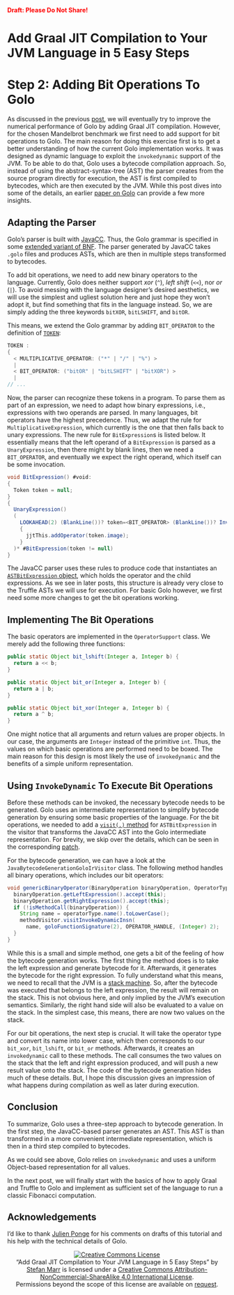 <span style="color: red; font-weight:bold">Draft: Please Do Not Share!</span>

Add Graal JIT Compilation to Your JVM Language in 5 Easy Steps
=========================================================

# Step 2: Adding Bit Operations To Golo

As discussed in the previous [post][0], we will eventually try to improve the
numerical performance of Golo by adding Graal JIT compilation. However, for the chosen
Mandelbrot benchmark we first need to add support for bit operations to Golo.
The main reason for doing this exercise first is to get a better understanding
of how the current Golo implementation works. It was designed as dynamic
language to exploit the `invokedynamic` support of the JVM. To be able to do
that, Golo uses a bytecode compilation approach. So, instead of using the
abstract-syntax-tree (AST) the parser creates from the source program directly
for execution, the AST is first compiled to bytecodes, which are then executed
by the JVM. While this post dives into some of the details, an earlier
[paper on Golo][1] can provide a few more insights.

## Adapting the Parser

Golo's parser is built with [JavaCC][2]. Thus, the Golo grammar is specified
in some [extended variant of BNF][3]. The parser generated by JavaCC takes
`.golo` files and produces ASTs, which are then in multiple steps transformed
to bytecodes.

To add bit operations, we need to add new binary operators to the
language. Currently, Golo does neither support *xor* (`^`), *left shift*
(`<<`), nor *or* (`|`). To avoid messing with the language designer's desired
aesthetics, we will use the simplest and ugliest solution here and just hope
they won't adopt it, but find something that fits in the language instead. So,
we are simply adding the three keywords `bitXOR`, `bitLSHIFT`, and `bitOR`.

This means, we extend the Golo grammar by adding `BIT_OPERATOR` to the
definition of [`TOKEN`][4]:

```java
TOKEN :
{
  < MULTIPLICATIVE_OPERATOR: ("*" | "/" | "%") >
  |
  < BIT_OPERATOR: ("bitOR" | "bitLSHIFT" | "bitXOR") >
  |
// ...
```

Now, the parser can recognize these tokens in a program. To parse them as part
of an expression, we need to adapt how binary expressions, i.e., expressions
with two operands are parsed. In many languages, bit operators have the highest
precedence. Thus, we adapt the rule for `MultiplicativeExpression`, which
currently is the one that then falls back to unary expressions. The new rule
for `BitExpression`s is listed below. It essentially means that the left
operand of a `BitExpression` is parsed as a `UnaryExpression`, then there might
by blank lines, then we need a `BIT_OPERATOR`, and eventually we expect the
right operand, which itself can be some invocation.

```java
void BitExpression() #void:
{
  Token token = null;
}
{
  UnaryExpression()
  (
    LOOKAHEAD(2) (BlankLine())? token=<BIT_OPERATOR> (BlankLine())? InvocationExpression()
    {
      jjtThis.addOperator(token.image);
    }
  )* #BitExpression(token != null)
}
```

The JavaCC parser uses these rules to produce code that instantiates
an [`ASTBitExpression` object][5], which holds the operator and the child
expressions. As we see in later posts, this structure is already very close to
the Truffle ASTs we will use for execution. For basic Golo however, we first
need some more changes to get the bit operations working.

## Implementing The Bit Operations

The basic operators are implemented in the `OperatorSupport` class. We merely
add the following three functions:

```java
public static Object bit_lshift(Integer a, Integer b) {
  return a << b;
}

public static Object bit_or(Integer a, Integer b) {
  return a | b;
}

public static Object bit_xor(Integer a, Integer b) {
  return a ^ b;
}
```

One might notice that all arguments and return values are proper objects. In
our case, the arguments are `Integer` instead of the primitive `int`. Thus, the
values on which basic operations are performed need to be boxed. The main
reason for this design is most likely the use of `invokedynamic` and the
benefits of a simple uniform representation.

## Using `InvokeDynamic` To Execute Bit Operations

Before these methods can be invoked, the necessary bytecode needs to be
generated. Golo uses an intermediate representation to simplify bytecode
generation by ensuring some basic properties of the language. For the bit
operations, we needed to add a [`visit(.)` method][6] for `ASTBitExpression` in
the visitor that transforms the JavaCC AST into the Golo intermediate
representation. For brevity, we skip over the details, which can be seen in the
corresponding [patch][6].

For the bytecode generation, we can have a look at the
`JavaBytecodeGenerationGoloIrVisitor` class. The following method
handles all binary operations, which includes our bit operators:

```java
void genericBinaryOperator(BinaryOperation binaryOperation, OperatorType operatorType) {
  binaryOperation.getLeftExpression().accept(this);
  binaryOperation.getRightExpression().accept(this);
  if (!isMethodCall(binaryOperation)) {
    String name = operatorType.name().toLowerCase();
    methodVisitor.visitInvokeDynamicInsn(
      name, goloFunctionSignature(2), OPERATOR_HANDLE, (Integer) 2);
  }
}
```

While this is a small and simple method, one gets a bit of the feeling of
how the bytecode generation works. The first thing the method does is to take
the left expression and generate bytecode for it. Afterwards, it generates the
bytecode for the right expression. To fully understand what this means, we need
to recall that the JVM is a [stack machine][7]. So, after the bytecode
was executed that belongs to the left expression, the result will remain on the
stack. This is not obvious here, and only implied by the JVM's execution
semantics. Similarly, the right hand side will also be evaluated to a value on
the stack. In the simplest case, this means, there are now two values on the
stack.

For our bit operations, the next step is crucial. It will take the operator
type and convert its name into lower case, which then corresponds to our
`bit_xor`, `bit_lshift`, or `bit_or` methods. Afterwards, it creates an
`invokedynamic` call to these methods. The call consumes the two values on the
stack that the left and right expression produced, and will push a new result
value onto the stack. The code of the bytecode generation hides much of these
details. But, I hope this discussion gives an impression of what happens
during compilation as well as later during execution.

## Conclusion

To summarize, Golo uses a three-step approach to bytecode generation. In the
first step, the JavaCC-based parser generates an AST. This AST is than
transformed in a more convenient intermediate representation, which is then in
a third step compiled to bytecodes.

As we could see above, Golo relies on `invokedynamic` and uses a uniform
Object-based representation for all values.

In the next post, we will finally start with the basics of how to apply Graal
and Truffle to Golo and implement as sufficient set of the language to run a
classic Fibonacci computation.

## Acknowledgements

I'd like to thank [Julien Ponge](https://julien.ponge.org/) for his comments on
drafts of this tutorial and his help with the technical details of Golo.


<script type="text/javascript">
var langs = ["gradle", "golo", "java", "bash"];

for (var j = 0; j < langs.length; j++) {
  var lang = langs[j];
  var snippets = document.getElementsByClassName(lang);
  while (snippets.length) {
    var cur = snippets[0];
    var p = cur.parentNode;
    p.className += "brush: java; toolbar: false;"
    
    while (cur.childNodes.length) {
        p.appendChild(cur.firstChild);
    }
    cur.remove();
  }
}

SyntaxHighlighter.all();
</script>

<p style="text-align:center">
<a rel="license" href="http://creativecommons.org/licenses/by-nc-sa/4.0/"><img alt="Creative Commons License" style="border-width:0" src="https://i.creativecommons.org/l/by-nc-sa/4.0/88x31.png" /></a><br /><span xmlns:dct="http://purl.org/dc/terms/" property="dct:title">&ldquo;Add Graal JIT Compilation to Your JVM Language in 5 Easy Steps&rdquo;</span> by <a xmlns:cc="http://creativecommons.org/ns#" href="http://stefan-marr.de/" property="cc:attributionName" rel="cc:attributionURL">Stefan Marr</a> is licensed under a <a rel="license" href="http://creativecommons.org/licenses/by-nc-sa/4.0/">Creative Commons Attribution-NonCommercial-ShareAlike 4.0 International License</a>.<br />Permissions beyond the scope of this license are available on <a xmlns:cc="http://creativecommons.org/ns#" href="http://stefan-marr.de/" rel="cc:morePermissions">request</a>.
</p>

[0]: http://todo
[1]: https://julien.ponge.org/files/publications/golo-pppj13.pdf
[2]: https://javacc.java.net/
[3]: https://en.wikipedia.org/wiki/Extended_Backus%E2%80%93Naur_Form
[4]: https://github.com/smarr/golo-lang/commit/75bc324f115e8a5480dc5a5b8cedb8b471f366f2#diff-5
[5]: https://github.com/smarr/golo-lang/commit/75bc324f115e8a5480dc5a5b8cedb8b471f366f2#diff-1
[6]: https://github.com/smarr/golo-lang/commit/75bc324f115e8a5480dc5a5b8cedb8b471f366f2#diff-0
[7]: https://en.wikipedia.org/wiki/Stack_machine
